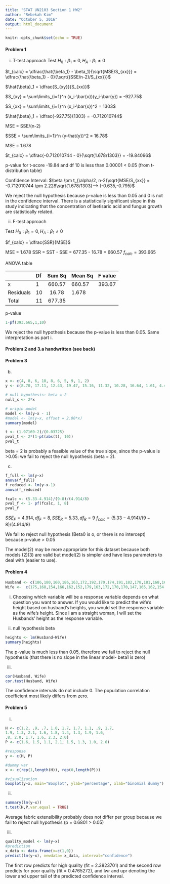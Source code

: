 ```yaml
---
title: "STAT UN2103 Section 1 HW2"
author: "Rebekah Kim"
date: "October 5, 2016"
output: html_document
---
```


```r
knitr::opts_chunk$set(echo = TRUE)
```

#### Problem 1
i. T-test approach
Test     $H_0: \beta_1 = 0, H_A: \beta_1 \neq 0$ 

$t_{calc} = \dfrac{\hat{\beta_1} - \beta_1}{\sqrt{MSE/S_{xx}}} = \dfrac{\hat{\beta_1} - 0}{\sqrt{(SSE/n-2)/S_{xx}}}$


$\hat{\beta}_1 = \dfrac{S_{xy}}{S_{xx}}$

$S_{xy} = \sum\limits_{i=1}^n (x_i-\bar{x})(y_i-\bar{y}) = -927.75$

$S_{xx} = \sum\limits_{i=1}^n (x_i-\bar{x})^2 = 1303$

$\hat{\beta}_1 = \dfrac{-927.75}{1303} = -0.712010744$

MSE = SSE/(n-2)

$SSE = \sum\limits_{i=1}^n (y-\hat{y})^2 = 16.78$

MSE = 1.678

$t_{calc} = \dfrac{-0.712010744 - 0}{\sqrt{1.678/1303}} = -19.84096$

p-value for t-score -19.84 and df 10 is less than 0.00001 < 0.05 (from t-distribution table)

Confidence Interval:
$\beta \pm t_{\alpha/2, n-2}\sqrt{MSE/S_{xx}} = -0.712010744 \pm 2.228\sqrt{1.678/1303}--> (-0.635,-0.795)$

We reject the null hypothesis because p-value is less than 0.05 and 0 is not in the confidence interval.
There is a statistically significant slope in this study indicating that the concentration of laetisaric acid and fungus growth are statistically related.

ii. F-test approach

Test     $H_0: \beta_1 = 0, H_A: \beta_1 \neq 0$ 

$f_{calc} = \dfrac{SSR}{MSE}$

MSE = 1.678
SSR = SST - SSE = 677.35 - 16.78 = 660.57
$f_{calc} = 393.665$












ANOVA table

            Df       Sum Sq     Mean Sq  F value 
-------     ------ ----------   -------  -------
x           1        660.57     660.57    393.67
Residuals   10       16.78      1.678
  Total     11      677.35          

p-value 
```r
1-pf(393.665,1,10)
```
We reject the null hypothesis because the p-value is less than 0.05. Same interpretation as part i.

#### Problem 2 and 3.a handwritten (see back)
#### Problem 3
b.
```r
x <- c(4, 8, 6, 10, 8, 6, 5, 9, 1, 2)
y <- c(8.70, 17.11, 12.43, 19.47, 15.16, 11.32, 10.28, 16.64, 1.61, 4.49)

# null hypothesis: beta = 2
null_x <- 2*x

# origin model
model <- lm(y~x - 1)
#model <- lm(y~x, offset = 2.00*x)
summary(model)

t <- (1.97169-2)/(0.03725)
pval_t <- 2*(1-pt(abs(t), 10))
pval_t
```

beta = 2 is probably a feasible value of the true slope, since the p-value is >0.05: we fail to reject the null hypothesis (beta = 2).

c.
```r
f_full <- lm(y~x)
anova(f_full)
f_reduced <- lm(y~x-1)
anova(f_reduced)

fcalc <- (5.33-4.914)/(9-8)/(4.914/8)
pval_f <- 1- pf(fcalc, 1, 8)
pval_f
```
$SSE_F = 4.914, df_F = 8, SSE_R = 5.33, df_R = 9$
$f_{calc} = (5.33-4.914)/(9-8)/(4.914/8)$

We fail to reject null hypothesis (Beta0 is o, or there is no intercept) because p-value > 0.05 

The model(2) may be more appropriate for this dataset because both models (2)(3) are valid but model(2) is simpler and have less parameters to deal with (easier to use).


#### Problem 4
```r

Husband <- c(186,180,160,186,163,172,192,170,174,191,182,178,181,168,162,188,168,183,188,166,180,176,185,169,182,162,169,176,180,157,170,186,180,188,153,179,175,165,156,185,172,166,179,181,176,170,165,183,162,192,185,163,185,170,176,176,160,167,157,180,172,184,185,165,181,170,161,188,181,156,161,152,179,170,170,165,165,169,171,192,176,168,169,184,171,161,185,184,179,184,175,173,164,181,187,181)
Wife <-  c(175,168,154,166,162,152,179,163,172,170,170,147,165,162,154,166,167,174,173,164,163,163,171,161,167,160,165,167,175,157,172,181,166,181,148,169,170,157,162,174,168,162,159,155,171,159,164,175,156,180,167,157,167,157,168,167,145,156,153,162,156,174,160,152,175,169,149,176,165,143,158,141,160,149,160,148,154,171,165,175,161,162,162,176,160,158,175,174,168,177,158,161,146,168,178,170) 


```

i. Choosing which variable will be a response variable depends on what question you want to answer. If you would like to predict the wife's height based on husband's heights, you would set the response variable as the wife's height. Since I am a straight woman, I will set the Husbands' height as the response variable.

ii. 
null hypothesis beta 
```r
heights <- lm(Husband~Wife)
summary(heights)
```
The p-value is much less than 0.05, therefore we fail to reject the null hypothesis (that there is no slope in the linear model- beta1 is zero)

iii.
```r
cor(Husband, Wife)
cor.test(Husband, Wife)
```
The confidence intervals do not include 0. The population correlation coefficient most likely differs from zero.

#### Problem 5
i.
```r
H <- c(1.2, .9, .7, 1.0, 1.7, 1.7, 1.1, .9, 1.7,
1.9, 1.3, 2.1, 1.6, 1.8, 1.4, 1.3, 1.9, 1.6,
.8, 2.0, 1.7, 1.6, 2.3, 2.0)
P <- c(1.6, 1.5, 1.1, 2.1, 1.5, 1.3, 1.0, 2.6)

#response
y <- c(H, P)

#dummy var
x <- c(rep(1,length(H)), rep(0,length(P)))

#visualization
boxplot(y~x, main="Boxplot", ylab="percentage", xlab="binomial dummy")

```

ii.
```r
summary(lm(y~x))
t.test(H,P,var.equal = TRUE)
```
Average fabric extensibility probably does not differ per group because we fail to reject null hypothesis (p = 0.6801 > 0.05) 

iii.

```r
quality_model <- lm(y~x)
#prediction
x_data <- data.frame(x=c(1,0))
predict(lm(y~x), newdata= x_data, interval="confidence")

```
The first row predicts for high quality (fit = 2.3823701) and the second row predicts for poor quality (fit = 0.4765272), and lwr and upr denoting the lower and upper tail of the predicted confidence interval.

